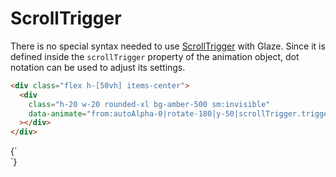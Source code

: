 
# ScrollTrigger

There is no special syntax needed to use
[ScrollTrigger](https://gsap.com/docs/v3/Plugins/ScrollTrigger/) with Glaze.
Since it is defined inside the `scrollTrigger` property of the animation object,
dot notation can be used to adjust its settings.

```html copy
<div class="flex h-[50vh] items-center">
  <div
    class="h-20 w-20 rounded-xl bg-amber-500 sm:invisible"
    data-animate="from:autoAlpha-0|rotate-180|y-50|scrollTrigger.trigger-[&]|boxShadow-[0_0_100px_20px_orange]|scrollTrigger.scrub-true|scrollTrigger.start-[top_center]|scrollTrigger.end-[-=200]"
  ></div>
</div>
```

<Example>
  {`
<div class="flex h-[50vh] items-center">
  <div
    class="h-20 w-20 rounded-xl bg-amber-500 sm:invisible"
    data-animate="from:autoAlpha-0|rotate-180|y-50|scrollTrigger.trigger-[&]|boxShadow-[0_0_100px_20px_orange]|scrollTrigger.scrub-true|scrollTrigger.start-[top_center]|scrollTrigger.end-[-=200]"
  ></div>
</div>
`}
</Example>

<div className="h-screen" />
